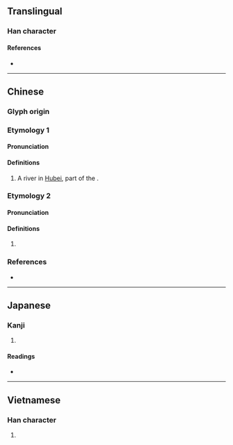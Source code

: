 {{also|涢}}
{{character info/new}}
==Translingual==

===Han character===
{{Han char|rn=85|rad=水|as=10|sn=13|four=36186|canj=ERBC|ids=⿰氵員}}

====References====
* {{Han ref|kx=0641.010|dkj=17980|dj=1048.090|hdz=31698.130|uh=6EB3|ud=28339|bh=DE65|bd=56933}}

----

==Chinese==
{{zh-forms|s=涢|alt=𣺪}}

===Glyph origin===
{{Han etym}}

===Etymology 1===
{{zh-wp|zh:溳水}}

====Pronunciation====
{{zh-pron
|m=yún
|c=wan4
|mc=1
|oc=2
|cat=pn
}}

====Definitions====
{{zh-hanzi}}

# {{zh-div|水}} A river in [[Hubei]], part of the {{w|Han River (Shaanxi and Hubei)|Han River}}.

===Etymology 2===

====Pronunciation====
{{zh-pron
|m=yǔn
|c=
|mc=2
|oc=1
|cat=
}}

====Definitions====
{{zh-hanzi}}

# {{zh-only|濜溳}}

===References===
* {{R:twedu|C06333}}

----

==Japanese==

===Kanji===
{{ja-kanji|grade=|rs=水10}}

# {{rfdef|ja|sort=水10}}

====Readings====
* {{ja-readings|on=[[うん]] (un), [[いん]] (in)|kun=}}

----

==Vietnamese==

===Han character===
{{vi-hantu|rs=水10|[[vờn]]}}

# {{rfdef|vi|sort=水10}}